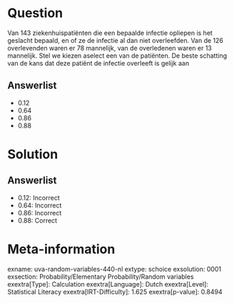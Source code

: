 Question
========

Van 143 ziekenhuispatiënten die een bepaalde infectie opliepen is het
geslacht bepaald, en of ze de infectie al dan niet overleefden. Van de
126 overlevenden waren er 78 mannelijk, van de overledenen waren er 13
mannelijk. Stel we kiezen aselect een van de patiënten. De beste
schatting van de kans dat deze patiënt de infectie overleeft is gelijk
aan

Answerlist
----------

* 0.12
* 0.64
* 0.86
* 0.88

Solution
========

Answerlist
----------

* 0.12: Incorrect
* 0.64: Incorrect
* 0.86: Incorrect
* 0.88: Correct

Meta-information
================
exname: uva-random-variables-440-nl
extype: schoice
exsolution: 0001
exsection: Probability/Elementary Probability/Random variables
exextra[Type]: Calculation
exextra[Language]: Dutch
exextra[Level]: Statistical Literacy
exextra[IRT-Difficulty]: 1.625
exextra[p-value]: 0.8494

